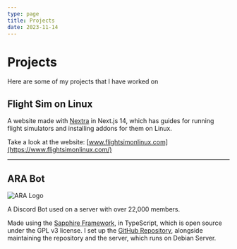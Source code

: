 ```yaml
---
type: page
title: Projects
date: 2023-11-14
---
```



# Projects

Here are some of my projects that I have worked on


## Flight Sim on Linux

A website made with [Nextra](https://nextra.site/) in Next.js 14, which has guides for running flight simulators and
installing addons for them on Linux.

Take a look at the website: [www.flightsimonlinux.com](https://www.flightsimonlinux.com/)

----
## ARA Bot

<Image
    src="/images/aralogo.png"
    alt="ARA Logo"
    width={100}
    height={100}
/>

A Discord Bot used on a server with over 22,000 members.

Made using the [Sapphire Framework](https://www.sapphirejs.dev/), in TypeScript, which is open source under
the GPL v3 license.
I set up the [GitHub Repository](https://github.com/veganhacktivists/arabot), alongside maintaining the repository and
the server, which runs on Debian Server.

